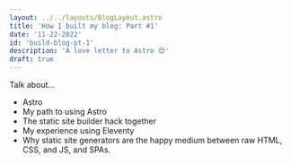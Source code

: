 ```yaml
---
layout: ../../layouts/BlogLayout.astro
title: 'How I built my blog: Part #1'
date: '11-22-2022'
id: 'build-blog-pt-1'
description: 'A love letter to Astro 😍'
draft: true
---
```



Talk about...

- Astro
- My path to using Astro
- The static site builder hack together
- My experience using Eleventy
- Why static site generators are the happy medium between raw HTML, CSS, and JS, and SPAs.
